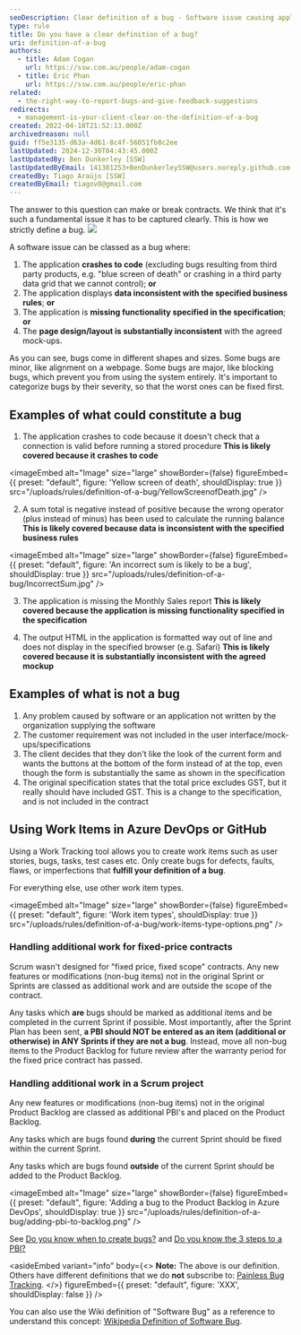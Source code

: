 ```yaml
---
seoDescription: Clear definition of a bug - Software issue causing application crashes, data inconsistencies, missing functionality, or page design/ layout issues that can be reproduced and reported within a specified timeframe.
type: rule
title: Do you have a clear definition of a bug?
uri: definition-of-a-bug
authors:
  - title: Adam Cogan
    url: https://ssw.com.au/people/adam-cogan
  - title: Eric Phan
    url: https://ssw.com.au/people/eric-phan
related:
  - the-right-way-to-report-bugs-and-give-feedback-suggestions
redirects:
  - management-is-your-client-clear-on-the-definition-of-a-bug
created: 2022-04-18T21:52:13.000Z
archivedreason: null
guid: ff5e3135-d63a-4d61-8c4f-56051fb8c2ee
lastUpdated: 2024-12-30T04:43:45.000Z
lastUpdatedBy: Ben Dunkerley [SSW]
lastUpdatedByEmail: 141381253+BenDunkerleySSW@users.noreply.github.com
createdBy: Tiago Araújo [SSW]
createdByEmail: tiagov8@gmail.com
---
```


The answer to this question can make or break contracts. We think that it's such a fundamental issue it has to be captured clearly. This is how we strictly define a bug.
![](bug-feature.png)

A software issue can be classed as a bug where:

1. The application **crashes to code** (excluding bugs resulting from third party products, e.g. "blue screen of death" or crashing in a third party data grid that we cannot control); **or**
2. The application displays **data inconsistent with the specified business rules**; **or**
3. The application is **missing functionality specified in the specification**; **or**
4. The **page design/layout is substantially inconsistent** with the agreed mock-ups.

As you can see, bugs come in different shapes and sizes. Some bugs are minor, like alignment on a webpage. Some bugs are major, like blocking bugs, which prevent you from using the system entirely. It's important to categorize bugs by their severity, so that the worst ones can be fixed first.

## Examples of what **could** constitute a bug

1. The application crashes to code because it doesn't check that a connection is valid before running a stored procedure
   **This is likely covered because it crashes to code**

   
<imageEmbed
  alt="Image"
  size="large"
  showBorder={false}
  figureEmbed={{
    preset: "default",
    figure: 'Yellow screen of death',
    shouldDisplay: true
  }}
  src="/uploads/rules/definition-of-a-bug/YellowScreenofDeath.jpg"
/>

2. A sum total is negative instead of positive because the wrong operator (plus instead of minus) has been used to calculate the running balance
   **This is likely covered because data is inconsistent with the specified business rules**
   
<imageEmbed
  alt="Image"
  size="large"
  showBorder={false}
  figureEmbed={{
    preset: "default",
    figure: 'An incorrect sum is likely to be a bug',
    shouldDisplay: true
  }}
  src="/uploads/rules/definition-of-a-bug/IncorrectSum.jpg"
/>

3. The application is missing the Monthly Sales report
   **This is likely covered because the application is missing functionality specified in the specification**

4. The output HTML in the application is formatted way out of line and does not display in the specified browser (e.g. Safari)
   **This is likely covered because it is substantially inconsistent with the agreed mockup**

## Examples of what is **not** a bug

1. Any problem caused by software or an application not written by the organization supplying the software
2. The customer requirement was not included in the user interface/mock-ups/specifications
3. The client decides that they don't like the look of the current form and wants the buttons at the bottom of the form instead of at the top, even though the form is substantially the same as shown in the specification
4. The original specification states that the total price excludes GST, but it really should have included GST. This is a change to the specification, and is not included in the contract

## Using Work Items in Azure DevOps or GitHub

Using a Work Tracking tool allows you to create work items such as user stories, bugs, tasks, test cases etc. Only create bugs for defects, faults, flaws, or imperfections that **fulfill your definition of a bug**.

For everything else, use other work item types.


<imageEmbed
  alt="Image"
  size="large"
  showBorder={false}
  figureEmbed={{
    preset: "default",
    figure: 'Work item types',
    shouldDisplay: true
  }}
  src="/uploads/rules/definition-of-a-bug/work-items-type-options.png"
/>

### Handling additional work for fixed-price contracts

Scrum wasn't designed for "fixed price, fixed scope" contracts. Any new features or modifications (non-bug items) not in the original Sprint or Sprints are classed as additional work and are outside the scope of the contract.

Any tasks which **are** bugs should be marked as additional items and be completed in the current Sprint if possible. Most importantly, after the Sprint Plan has been sent, **a PBI should NOT be entered as an item (additional or otherwise) in ANY Sprints if they are not a bug**. Instead, move all non-bug items to the Product Backlog for future review after the warranty period for the fixed price contract has passed.

### Handling additional work in a Scrum project

Any new features or modifications (non-bug items) not in the original Product Backlog are classed as additional PBI's and placed on the Product Backlog.

Any tasks which are bugs found **during** the current Sprint should be fixed within the current Sprint.

Any tasks which are bugs found **outside** of the current Sprint should be added to the Product Backlog.


<imageEmbed
  alt="Image"
  size="large"
  showBorder={false}
  figureEmbed={{
    preset: "default",
    figure: 'Adding a bug to the Product Backlog in Azure DevOps',
    shouldDisplay: true
  }}
  src="/uploads/rules/definition-of-a-bug/adding-pbi-to-backlog.png"
/>

See [Do you know when to create bugs?](/during-a-sprint-do-you-know-when-to-create-bugs "Do you know when to create bugs?") and [Do you know the 3 steps to a PBI?](/do-you-know-the-3-steps-to-a-pbi)

<asideEmbed
  variant="info"
  body={<>
    **Note:** The above is our definition. Others have different definitions that we do **not** subscribe to: [Painless Bug Tracking](https://www.joelonsoftware.com/2000/11/08/painless-bug-tracking/).
  </>}
  figureEmbed={{
    preset: "default",
    figure: 'XXX',
    shouldDisplay: false
  }}
/>

You can also use the Wiki definition of "Software Bug" as a reference to understand this concept: [Wikipedia Definition of Software Bug](https://en.wikipedia.org/wiki/Software_bug).
